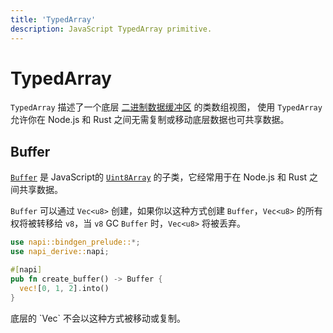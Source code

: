 ```yaml
---
title: 'TypedArray'
description: JavaScript TypedArray primitive.
---
```



# TypedArray

`TypedArray` 描述了一个底层 [二进制数据缓冲区](https://developer.mozilla.org/en-US/docs/Web/JavaScript/Reference/Global_Objects/ArrayBuffer) 的类数组视图，
使用 `TypedArray` 允许你在 Node.js 和 Rust 之间无需复制或移动底层数据也可共享数据。

## Buffer

[`Buffer`](https://nodejs.org/api/buffer.html) 是 JavaScript的
[`Uint8Array`](https://developer.mozilla.org/en-US/docs/Web/JavaScript/Reference/Global_Objects/Uint8Array)
的子类，它经常用于在 Node.js 和 Rust 之间共享数据。

`Buffer` 可以通过 `Vec<u8>` 创建，如果你以这种方式创建 `Buffer`，`Vec<u8>` 的所有权将被转移给 `v8`，当 `v8` GC `Buffer` 时，`Vec<u8>` 将被丢弃。

```rust {6} filename="lib.rs"
use napi::bindgen_prelude::*;
use napi_derive::napi;

#[napi]
pub fn create_buffer() -> Buffer {
  vec![0, 1, 2].into()
}
```

<Callout>
  底层的 `Vec<u8>` 不会以这种方式被移动或复制。
</Callout>
